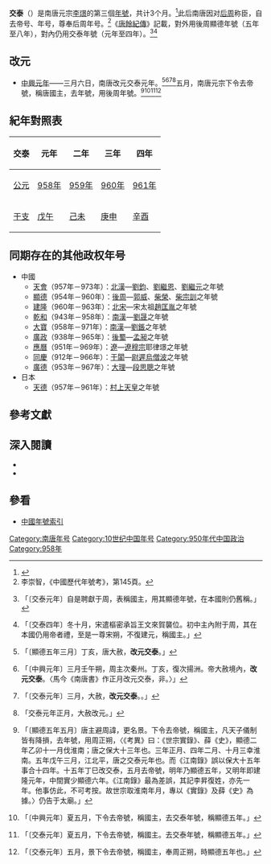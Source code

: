 {{Eranamebox|年号=交泰
|起讫时间= 958年三月－五月
|政权= [[南唐|南唐]]
|帝王=南唐元宗[[李璟|李璟]]
|历时= 3个月 
|timeline=<timeline>
ImageSize  = width:200 height:50
PlotArea   = width:180 height:30 left:10 bottom:20
TimeAxis   = orientation:horizontal
DateFormat = yyyy
Period     = from:937 till:975
AlignBars  = early
ScaleMajor = increment:10 start:940
Colors =
  id:canvas value:rgb(1,1,0.85)
BackgroundColors = canvas:canvas
PlotData =
  width:15 color:black
  bar:era from:start till:end
  bar:era from:943 till:961 color:red
  bar:era from:958 till:958 color:orange
</timeline>
|说明= <span style="color: orange">交泰</span>在'''南唐'''與<span style="color: red">南唐元宗</span>的位置。
}}
'''交泰'''（{{kj|958年|三月||五月}}）是南唐元宗[[李璟|李璟]]的第三個[[年號|年號]]，共计3个月。<ref>{{Cite web |url=http://www.chinanews.com/cul/2011/11-14/3457484.shtml |title=史料载灌婴最早修筑南昌城墙 宋朝最长城门16座 |accessdate=2012-12-29 |archive-date=2012-04-15 |archive-url=https://web.archive.org/web/20120415104659/http://www.chinanews.com/cul/2011/11-14/3457484.shtml |dead-url=no }}</ref>此后南唐因对[[后周|后周]]称臣，自去帝号、年号，尊奉后周年号。<ref>李崇智，《中國歷代年號考》，第145頁。</ref>《[[唐餘紀傳|唐餘紀傳]]》記載，對外用後周顯德年號（五年至八年），對內仍用交泰年號（元年至四年）。<ref>{{cite wikisource|title=唐餘紀傳國紀二|last=陳霆|wslink=zh:唐餘紀傳/卷02}}「〔交泰元年〕自是聘獻于周，表稱國主，用其顯德年號，在本國則仍舊稱。」</ref><ref>{{cite wikisource|title=唐餘紀傳國紀三|last=陳霆|wslink=zh:唐餘紀傳/卷03}}「〔交泰四年〕冬十月，宋遣樞密承旨王文來賀襲位。初中主內附于周，其在本國仍用帝者禮，至是一尊宋朔，不復建元，稱國主。」</ref>

==改元==
*[[958年|中興元年]]——三月六日，南唐改元交泰元年。<ref>{{cite wikisource|title=資治通鑑後周紀五|last=司馬光|wslink=zh:資治通鑒 (胡三省音注)/卷294}}「〔顯德五年三月〕丁亥，唐大赦，'''改元交泰'''。」</ref><ref>{{cite wikisource|title=十國春秋南唐二元宗本紀|last=吳任臣|wslink=zh:十國春秋/卷016}}「〔中興元年〕三月壬午朔，周主次秦州。丁亥，復次揚洲。帝大赦境內，'''改元交泰'''。〈馬今《南唐書》作正月改元交泰，非。〉」</ref><ref>{{cite wikisource|title=南唐書元宗本紀第二|last=陸游|wslink=zh:陸氏南唐書/卷02}}「〔交泰元年〕三月，大赦，'''改元交泰'''。。」</ref><ref>{{cite wikisource|title=新五代史南唐世家第二|last=歐陽脩|wslink=zh:新五代史/卷62}}「交泰元年正月，大赦改元。」</ref>五月，南唐元宗下令去帝號，稱唐國主，去年號，用後周年號。<ref>{{cite wikisource|title=資治通鑑後周紀五|last=司馬光|wslink=zh:資治通鑒 (胡三省音注)/卷294}}「〔顯德五年五月〕唐主避周諱，更名景。下令去帝號，稱國主，凡天子儀制皆有降損，去年號，用周正朔，〈《考異》曰：《世宗實錄》、薛《史》，顯德二年乙卯十一月伐淮南；唐之保大十三年也。三年正月、四年二月、十月三幸淮南。五年戊午三月，江北平，唐之交泰元年也。而《江南錄》誤以保大十五年事合十四年。十五年丁巳改交泰，五月去帝號，明年乃顯德五年，又明年即建隆元年，中間實少顯德六年。《江南錄》最為差誤，其記李昇復姓，亦先一年。他事仿此，不可考按。故世宗取淮南年月，專以《實錄》及薛《史》為據。〉仍告于太廟。」</ref><ref>{{cite wikisource|title=十國春秋南唐二元宗本紀|last=吳任臣|wslink=zh:十國春秋/卷016}}「〔中興元年〕夏五月，下令去帝號，稱國主，去交泰年號，稱顯德五年。」</ref><ref>{{cite wikisource|title=南唐書元宗本紀第二|last=陸游|wslink=zh:陸氏南唐書/卷02}}「〔交泰元年〕夏五月，下令去帝號，稱國主。去交泰年號，稱顯德五年。」</ref><ref>{{cite wikisource|title=新五代史南唐世家第二|last=歐陽脩|wslink=zh:新五代史/卷62}}「〔交泰元年〕五月，景下令去帝號，稱國主，奉周正朔，時顯德五年也。」</ref>

==紀年對照表==
{| class="wikitable"  style="text-align:center;"
!交泰!!元年!!二年!!三年!!四年
|-
![[公元|公元]]
|[[958年|958年]]||[[959年|959年]]||[[960年|960年]]||[[961年|961年]]
|-
![[干支|干支]]
|[[戊午|戊午]]||[[己未|己未]]||[[庚申|庚申]]||[[辛酉|辛酉]]
|}

==同期存在的其他政权年号==
*中國
**[[天會_(北漢)|天會]]（957年－973年）：[[北漢|北漢]]—[[劉鈞|劉鈞]]、[[劉繼恩|劉繼恩]]、[[劉繼元|劉繼元]]之年號
**[[顯德|顯德]]（954年－960年）：[[後周|後周]]—[[郭威|郭威]]、[[柴榮|柴榮]]、[[柴宗訓|柴宗訓]]之年號
**[[建隆|建隆]]（960年－963年）：[[北宋|北宋]]—宋太祖[[趙匡胤|趙匡胤]]之年號
**[[乾和|乾和]]（943年－958年）：[[南漢|南漢]]—[[劉晟|劉晟]]之年號
**[[大寶_(南漢)|大寶]]（958年－971年）：[[南漢|南漢]]—[[劉鋹|劉鋹]]之年號
**[[廣政|廣政]]（938年－965年）：[[後蜀|後蜀]]—[[孟昶|孟昶]]之年號
**[[應曆|應曆]]（951年－969年）：[[遼朝|遼]]—[[遼穆宗|遼穆宗]]耶律璟之年號
**[[同慶_(于闐)|同慶]]（912年－966年）：[[于闐|于闐]]—[[尉遲烏僧波|尉遲烏僧波]]之年號
**[[广德_(大理)|廣德]]（953年－967年）：[[大理國|大理]]—[[段思聰|段思聰]]之年號
*日本
**[[天德_(日本)|天德]]（957年－961年）：[[村上天皇|村上天皇]]之年號

==參考文獻==
{{Reflist|2}}

==深入閱讀==
<div>
*{{Cite book|author=李崇智|title=中國歷代年號考|format=|url=|date=2004年12月|publisher=中華書局|location=北京|id=ISBN 7101025129}}
*{{Cite book|author=鄧洪波|title=東亞歷史年表|format=pdf|url=http://www.eastasia.ntu.edu.tw/chinese/05_a04.htm|date=2005年3月|publisher=國立臺灣大學東亞經典與文化研究計劃|location=臺北|id=ISBN 9789860005189|access-date=2022-01-03|archive-date=2007-08-25|archive-url=https://web.archive.org/web/20070825002742/http://www.eastasia.ntu.edu.tw/chinese/05_a04.htm|dead-url=yes}}
</div>

==參看==
*[[中国年号列表#南唐|中國年號索引]]

{{年号|[[中兴_(南唐)|中兴]]|[[中国年号列表|南唐年号]]<br>958年|[[显德|显德]]}}
{{五代十國年號}}

[[Category:南唐年号|Category:南唐年号]]
[[Category:10世纪中国年号|Category:10世纪中国年号]]
[[Category:950年代中国政治|Category:950年代中国政治]]
[[Category:958年|Category:958年]]